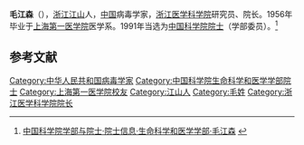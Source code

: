 {{Infobox person
| 姓名     = 毛江森
| 图像     = 
| 图像说明 = 
| 出生日期 = 1934年1月15日
| 出生地   = {{ROC-1928}}[[浙江省|浙江省]][[江山縣|江山縣]]
| 死亡日期 = <!-- {{Death date and age|YYYY|MM|DD|YYYY|MM|DD}}（死亡在前，出生在后） -->
| 死亡地   = 
| 国籍       = {{PRC}}
| 籍贯       = [[浙江|浙江]][[江山市|江山]]
| 别名     = 
| 知名于   = 
| 职业     = 病毒学家
| 母校 = [[上海第一医学院|上海第一医学院]]
}}

'''毛江森'''（{{bd|1934年|1月15日||}}），[[浙江|浙江]][[江山市|江山]]人，[[中国|中国]]病毒学家，[[浙江医学科学院|浙江医学科学院]]研究员、院长。1956年毕业于[[上海第一医学院|上海第一医学院]]医学系。1991年当选为[[中国科学院院士|中国科学院院士]]（学部委员）。<ref>[http://sourcedb.cas.cn/sourcedb_ad_cas/zw2/ysxx/smkxhyxxb/ 中国科学院学部与院士·院士信息·生命科学和医学学部·毛江森] {{webarchive|url=https://web.archive.org/web/20131216133759/http://sourcedb.cas.cn/sourcedb_ad_cas/zw2/ysxx/smkxhyxxb/ |date=2013-12-16 }}</ref>

== 参考文献 ==
{{Reflist}}

{{中国科学家小作品}}
{{中国科学院生命科学和医学学部院士}}

{{Authority control}}
{{DEFAULTSORT:M}}
[[Category:中华人民共和国病毒学家|Category:中华人民共和国病毒学家]]
[[Category:中国科学院生命科学和医学学部院士|Category:中国科学院生命科学和医学学部院士]]
[[Category:上海第一医学院校友|Category:上海第一医学院校友]]
[[Category:江山人|Category:江山人]]
[[Category:毛姓|Category:毛姓]]
[[Category:浙江医学科学院院长|Category:浙江医学科学院院长]]